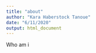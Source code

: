```yaml
---
title: "about"
author: "Kara Haberstock Tanoue"
date: "6/11/2020"
output: html_document
---
```


Who am i
